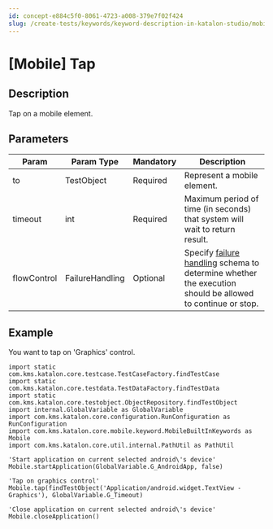 ```yaml
---
id: concept-e884c5f0-8061-4723-a008-379e7f02f424
slug: /create-tests/keywords/keyword-description-in-katalon-studio/mobile-keywords/mobile-tap
---
```


# \[Mobile\] Tap

## Description

Tap on a mobile element.

## Parameters

<table><tr><th>Param</th><th>Param Type</th><th>Mandatory</th><th>Description</th></tr><tbody><tr><td>to</td><td>TestObject</td><td>Required</td><td>Represent a mobile element.</td></tr><tr><td>timeout</td><td>int</td><td>Required</td><td>Maximum period of time (in seconds) that system will wait to return result.</td></tr><tr><td>flowControl</td><td>FailureHandling</td><td>Optional</td><td>Specify <a href="/maintain/configure-failure-handling-settings-in-katalon-studio" >failure handling</a> schema to determine whether the execution should be allowed to continue or stop.</td></tr></tbody></table>

## Example

You want to tap on 'Graphics' control.

```
import static com.kms.katalon.core.testcase.TestCaseFactory.findTestCase
import static com.kms.katalon.core.testdata.TestDataFactory.findTestData
import static com.kms.katalon.core.testobject.ObjectRepository.findTestObject
import internal.GlobalVariable as GlobalVariable
import com.kms.katalon.core.configuration.RunConfiguration as RunConfiguration
import com.kms.katalon.core.mobile.keyword.MobileBuiltInKeywords as Mobile
import com.kms.katalon.core.util.internal.PathUtil as PathUtil

'Start application on current selected android\'s device'
Mobile.startApplication(GlobalVariable.G_AndroidApp, false)

'Tap on graphics control'
Mobile.tap(findTestObject('Application/android.widget.TextView - Graphics'), GlobalVariable.G_Timeout)

'Close application on current selected android\'s device'
Mobile.closeApplication()

```